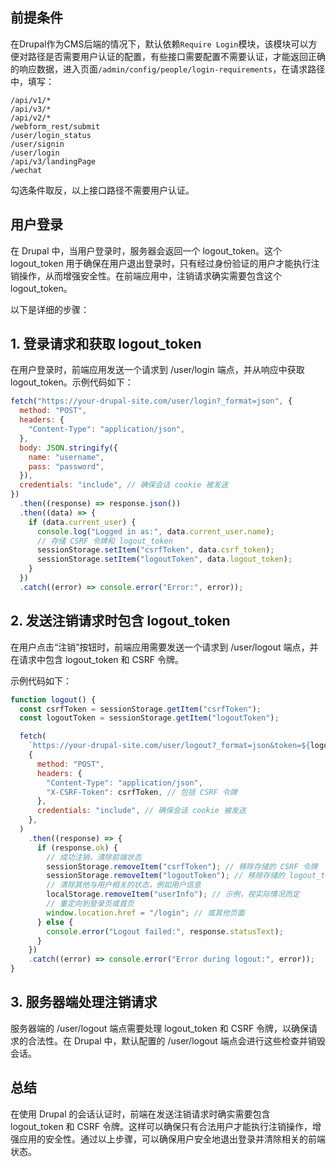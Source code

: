 
<Meta title="开发/用户接口/登录退出" id="login-out" />

## 前提条件

在Drupal作为CMS后端的情况下，默认依赖`Require Login`模块，该模块可以方便对路径是否需要用户认证的配置，有些接口需要配置不需要认证，才能返回正确的响应数据，进入页面`/admin/config/people/login-requirements`，在请求路径中，填写：

```text
/api/v1/*
/api/v3/*
/api/v2/*
/webform_rest/submit
/user/login_status
/user/signin
/user/login
/api/v3/landingPage
/wechat
```

勾选条件取反，以上接口路径不需要用户认证。

## 用户登录

在 Drupal 中，当用户登录时，服务器会返回一个 logout_token。这个 logout_token 用于确保在用户退出登录时，只有经过身份验证的用户才能执行注销操作，从而增强安全性。在前端应用中，注销请求确实需要包含这个 logout_token。

以下是详细的步骤：

## 1. 登录请求和获取 logout_token

在用户登录时，前端应用发送一个请求到 /user/login 端点，并从响应中获取 logout_token。示例代码如下：

```javascript
fetch("https://your-drupal-site.com/user/login?_format=json", {
  method: "POST",
  headers: {
    "Content-Type": "application/json",
  },
  body: JSON.stringify({
    name: "username",
    pass: "password",
  }),
  credentials: "include", // 确保会话 cookie 被发送
})
  .then((response) => response.json())
  .then((data) => {
    if (data.current_user) {
      console.log("Logged in as:", data.current_user.name);
      // 存储 CSRF 令牌和 logout_token
      sessionStorage.setItem("csrfToken", data.csrf_token);
      sessionStorage.setItem("logoutToken", data.logout_token);
    }
  })
  .catch((error) => console.error("Error:", error));
```

## 2. 发送注销请求时包含 logout_token

在用户点击“注销”按钮时，前端应用需要发送一个请求到 /user/logout 端点，并在请求中包含 logout_token 和 CSRF 令牌。

示例代码如下：

```javascript
function logout() {
  const csrfToken = sessionStorage.getItem("csrfToken");
  const logoutToken = sessionStorage.getItem("logoutToken");

  fetch(
    `https://your-drupal-site.com/user/logout?_format=json&token=${logoutToken}`,
    {
      method: "POST",
      headers: {
        "Content-Type": "application/json",
        "X-CSRF-Token": csrfToken, // 包括 CSRF 令牌
      },
      credentials: "include", // 确保会话 cookie 被发送
    },
  )
    .then((response) => {
      if (response.ok) {
        // 成功注销，清除前端状态
        sessionStorage.removeItem("csrfToken"); // 移除存储的 CSRF 令牌
        sessionStorage.removeItem("logoutToken"); // 移除存储的 logout_token
        // 清除其他与用户相关的状态，例如用户信息
        localStorage.removeItem("userInfo"); // 示例，视实际情况而定
        // 重定向到登录页或首页
        window.location.href = "/login"; // 或其他页面
      } else {
        console.error("Logout failed:", response.statusText);
      }
    })
    .catch((error) => console.error("Error during logout:", error));
}
```

## 3. 服务器端处理注销请求

服务器端的 /user/logout 端点需要处理 logout_token 和 CSRF 令牌，以确保请求的合法性。在 Drupal 中，默认配置的 /user/logout 端点会进行这些检查并销毁会话。

## 总结

在使用 Drupal 的会话认证时，前端在发送注销请求时确实需要包含 logout_token 和 CSRF 令牌。这样可以确保只有合法用户才能执行注销操作，增强应用的安全性。通过以上步骤，可以确保用户安全地退出登录并清除相关的前端状态。
